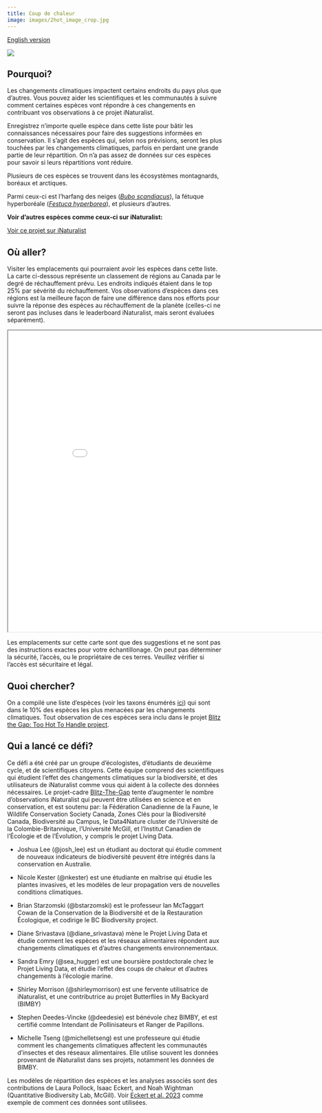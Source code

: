 ```yaml
---
title: Coup de chaleur
image: images/2hot_image_crop.jpg
---
```


[English version](https://pollocklab.github.io/blitz-the-gap/challenges/Too_hot_to_handle_challenge.html){.btn .btn-secondary .btn role="button"}

![](images/too-hot-to-handle.png){fig-align="center"}

## Pourquoi?

Les changements climatiques impactent certains endroits du pays plus que d’autres. Vous pouvez aider les scientifiques et les communautés à suivre comment certaines espèces vont répondre à ces changements en contribuant vos observations à ce projet iNaturalist.

Enregistrez n’importe quelle espèce dans cette liste pour bâtir les connaissances nécessaires pour faire des suggestions informées en conservation. Il s'agit des espèces qui, selon nos prévisions, seront les plus touchées par les changements climatiques, parfois en perdant une grande partie de leur répartition. On n’a pas assez de données sur ces espèces pour savoir si leurs répartitions vont réduire.

Plusieurs de ces espèces se trouvent dans les écosystèmes montagnards, boréaux et arctiques.

Parmi ceux-ci est l’harfang des neiges ([*Bubo scandiacus*](https://inaturalist.ca/observations?taxon_id=144594)), la fétuque hyperboréale ([*Festuca hyperborea*](https://inaturalist.ca/observations?taxon_id=162954)), et plusieurs d'autres.

**Voir d'autres espèces comme ceux-ci sur iNaturalist:**

[Voir ce projet sur iNaturalist](https://www.inaturalist.org/projects/blitz-the-gap-too-hot-to-handle){.btn .btn-primary .btn role="button"}

## Où aller?

Visiter les emplacements qui pourraient avoir les espèces dans cette liste. La carte ci-dessous représente un classement de régions au Canada par le degré de réchauffement prévu. Les endroits indiqués étaient dans le top 25% par sévérité du réchauffement. Vos observations d’espèces dans ces régions est la meilleure façon de faire une différence dans nos efforts pour suivre la réponse des espèces au réchauffement de la planète (celles-ci ne seront pas incluses dans le leaderboard iNaturalist, mais seront évaluées séparément).

```{=html}
<iframe width="900" height="700" src="maps/toohottohandlemap.html" title="Coup de chaleur"></iframe>
```

::: callout-warning
Les emplacements sur cette carte sont que des suggestions et ne sont pas des instructions exactes pour votre échantillonage. On peut pas déterminer la sécurité, l'accès, ou le propriétaire de ces terres. Veuillez vérifier si l'accès est sécuritaire et légal.
:::

## Quoi chercher?

On a compilé une liste d'espèces (voir les taxons énumérés [ici](https://www.inaturalist.org/projects/blitz-the-gap-too-hot-to-handle)) qui sont dans le 10% des espèces les plus menacées par les changements climatiques. Tout observation de ces espèces sera inclu dans le projet [Blitz the Gap: Too Hot To Handle project](https://www.inaturalist.org/projects/blitz-the-gap-too-hot-to-handle).

## Qui a lancé ce défi?

Ce défi a été créé par un groupe d’écologistes, d’étudiants de deuxième cycle, et de scientifiques citoyens. Cette équipe comprend des scientifiques qui étudient l’effet des changements climatiques sur la biodiversité, et des utilisateurs de iNaturalist comme vous qui aident à la collecte des données nécessaires. Le projet-cadre [Blitz-The-Gap](https://blitzthegap.org/) tente d’augmenter le nombre d’observations iNaturalist qui peuvent être utilisées en science et en conservation, et est soutenu par: la Fédération Canadienne de la Faune, le Wildlife Conservation Society Canada, Zones Clés pour la Biodiversité Canada, Biodiversité au Campus, le Data4Nature cluster de l’Université de la Colombie-Britannique, l’Université McGill, et l’Institut Canadien de l’Écologie et de l’Évolution, y compris le projet Living Data.

-   Joshua Lee (@josh_lee) est un étudiant au doctorat qui étudie comment de nouveaux indicateurs de biodiversité peuvent être intégrés dans la conservation en Australie.

-   Nicole Kester (@nkester) est une étudiante en maîtrise qui étudie les plantes invasives, et les modèles de leur propagation vers de nouvelles conditions climatiques.

-   Brian Starzomski (@bstarzomski) est le professeur Ian McTaggart Cowan de la Conservation de la Biodiversité et de la Restauration Écologique, et codirige le BC Biodiversity project.

-   Diane Srivastava (@diane_srivastava) mène le Projet Living Data et étudie comment les espèces et les réseaux alimentaires répondent aux changements climatiques et d’autres changements environnementaux.

-   Sandra Emry (@sea_hugger) est une boursière postdoctorale chez le Projet Living Data, et étudie l’effet des coups de chaleur et d’autres changements à l’écologie marine.

-   Shirley Morrison (@shirleymorrison) est une fervente utilisatrice de iNaturalist, et une contributrice au projet Butterflies in My Backyard (BIMBY)

-   Stephen Deedes-Vincke (@deedesie) est bénévole chez BIMBY, et est certifié comme Intendant de Pollinisateurs et Ranger de Papillons.

-   Michelle Tseng (@michelletseng) est une professeure qui étudie comment les changements climatiques affectent les communautés d’insectes et des réseaux alimentaires. Elle utilise souvent les données provenant de iNaturalist dans ses projets, notamment les données de BIMBY.

Les modèles de répartition des espèces et les analyses associés sont des contributions de Laura Pollock, Isaac Eckert, and Noah Wightman (Quantitative Biodiversity Lab, McGill). Voir [Eckert et al. 2023](https://www.nature.com/articles/s41467-023-42737-x) comme exemple de comment ces données sont utilisées.
